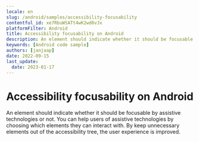 ```yaml
---
locale: en
slug: /android/samples/accessibility-focusability
contentful_id: xe7RbuWSATt4wK2wd0vJx
platformFilter: Android
title: Accessibility focusability on Android
description: An element should indicate whether it should be focusable by assistive technologies or not.
keywords: [Android code sample]
authors: [janjaap]
date: 2022-09-15
last_update:
  date: 2023-01-17
---
```


# Accessibility focusability on Android

An element should indicate whether it should be focusable by assistive technologies or not. You can help users of assistive technologies by choosing which elements they can interact with. By keep unnecessary elements out of the accessibility tree, the user experience is improved.

<CodeSample id="accessibility-focusable" locale="en" platform="android"/>
